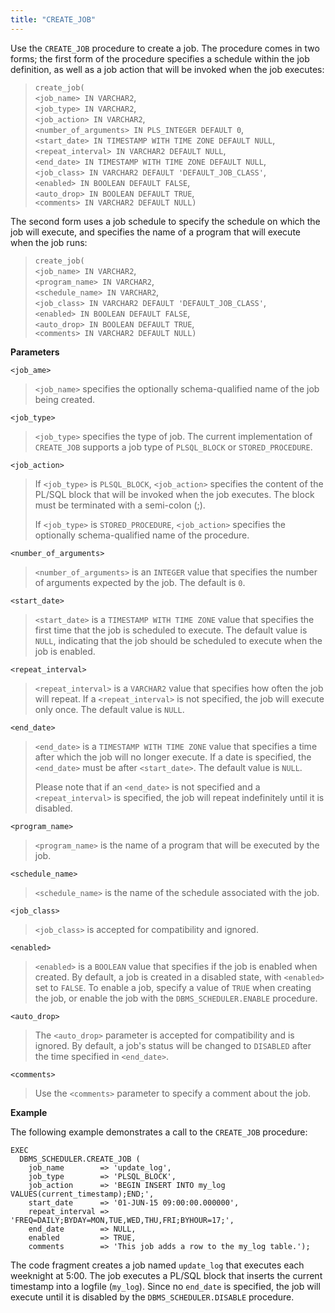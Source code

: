 ```yaml
---
title: "CREATE_JOB"
---
```




Use the `CREATE_JOB` procedure to create a job. The procedure comes in two forms; the first form of the procedure specifies a schedule within the job definition, as well as a job action that will be invoked when the job executes:

> `create_job(`  
> `<job_name> IN VARCHAR2`,  
> `<job_type> IN VARCHAR2`,  
> `<job_action> IN VARCHAR2`,  
> `<number_of_arguments> IN PLS_INTEGER DEFAULT 0`,  
> `<start_date> IN TIMESTAMP WITH TIME ZONE DEFAULT NULL`,  
> `<repeat_interval> IN VARCHAR2 DEFAULT NULL`,  
> `<end_date> IN TIMESTAMP WITH TIME ZONE DEFAULT NULL`,  
> `<job_class> IN VARCHAR2 DEFAULT 'DEFAULT_JOB_CLASS'`,  
> `<enabled> IN BOOLEAN DEFAULT FALSE`,  
> `<auto_drop> IN BOOLEAN DEFAULT TRUE`,  
> `<comments> IN VARCHAR2 DEFAULT NULL)`

The second form uses a job schedule to specify the schedule on which the job will execute, and specifies the name of a program that will execute when the job runs:

> `create_job(`  
> `<job_name> IN VARCHAR2`,  
> `<program_name> IN VARCHAR2`,  
> `<schedule_name> IN VARCHAR2`,  
> `<job_class> IN VARCHAR2 DEFAULT 'DEFAULT_JOB_CLASS'`,  
> `<enabled> IN BOOLEAN DEFAULT FALSE`,  
> `<auto_drop> IN BOOLEAN DEFAULT TRUE`,  
> `<comments> IN VARCHAR2 DEFAULT NULL)`

**Parameters**

`<job_ame>`

> `<job_name>` specifies the optionally schema-qualified name of the job being created.

`<job_type>`

> `<job_type>` specifies the type of job. The current implementation of `CREATE_JOB` supports a job type of `PLSQL_BLOCK` or `STORED_PROCEDURE`.

`<job_action>`

> If `<job_type>` is `PLSQL_BLOCK`, `<job_action>` specifies the content of the PL/SQL block that will be invoked when the job executes. The block must be terminated with a semi-colon (;).
> 
> If `<job_type>` is `STORED_PROCEDURE`, `<job_action>` specifies the optionally schema-qualified name of the procedure.

`<number_of_arguments>`

> `<number_of_arguments>` is an `INTEGER` value that specifies the number of arguments expected by the job. The default is `0`.

`<start_date>`

> `<start_date>` is a `TIMESTAMP WITH TIME ZONE` value that specifies the first time that the job is scheduled to execute. The default value is `NULL`, indicating that the job should be scheduled to execute when the job is enabled.

`<repeat_interval>`

> `<repeat_interval>` is a `VARCHAR2` value that specifies how often the job will repeat. If a `<repeat_interval>` is not specified, the job will execute only once. The default value is `NULL`.

`<end_date>`

> `<end_date>` is a `TIMESTAMP WITH TIME ZONE` value that specifies a time after which the job will no longer execute. If a date is specified, the `<end_date>` must be after `<start_date>`. The default value is `NULL`.
> 
> Please note that if an `<end_date>` is not specified and a `<repeat_interval>` is specified, the job will repeat indefinitely until it is disabled.

`<program_name>`

> `<program_name>` is the name of a program that will be executed by the job.

`<schedule_name>`

> `<schedule_name>` is the name of the schedule associated with the job.

`<job_class>`

> `<job_class>` is accepted for compatibility and ignored.

`<enabled>`

> `<enabled>` is a `BOOLEAN` value that specifies if the job is enabled when created. By default, a job is created in a disabled state, with `<enabled>` set to `FALSE`. To enable a job, specify a value of `TRUE` when creating the job, or enable the job with the `DBMS_SCHEDULER.ENABLE` procedure.

`<auto_drop>`

> The `<auto_drop>` parameter is accepted for compatibility and is ignored. By default, a job's status will be changed to `DISABLED` after the time specified in `<end_date>`.

`<comments>`

> Use the `<comments>` parameter to specify a comment about the job.

**Example**

The following example demonstrates a call to the `CREATE_JOB` procedure:

``` text
EXEC
  DBMS_SCHEDULER.CREATE_JOB (
    job_name        => 'update_log',
    job_type        => 'PLSQL_BLOCK',
    job_action      => 'BEGIN INSERT INTO my_log VALUES(current_timestamp);END;',
    start_date      => '01-JUN-15 09:00:00.000000',
    repeat_interval => 'FREQ=DAILY;BYDAY=MON,TUE,WED,THU,FRI;BYHOUR=17;',
    end_date        => NULL,
    enabled         => TRUE,
    comments        => 'This job adds a row to the my_log table.');
```

The code fragment creates a job named `update_log` that executes each weeknight at 5:00. The job executes a PL/SQL block that inserts the current timestamp into a logfile (`my_log`). Since no `end_date` is specified, the job will execute until it is disabled by the `DBMS_SCHEDULER.DISABLE` procedure.
